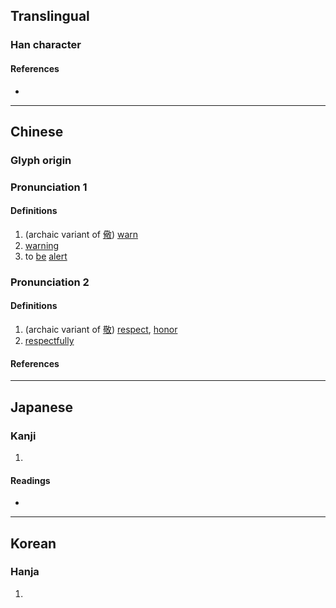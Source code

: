 {{character info/new}}
==Translingual==

===Han character===
{{Han char|rn=61|rad=心|as=13|sn=17|four=48334|canj=TKP|ids=⿱敬心}}

====References====
* {{Han ref|kx=0404.460|dkj=11308|dj=0745.110|hdz=42349.110|uh=61BC|ud=25020|bh=ECE1|bd=60641}}

----

==Chinese==
{{zh-forms}}

===Glyph origin===
{{Han etym}}

===Pronunciation 1===
{{zh-pron
|m=jǐng
|c=ging2
|mc=y
|oc=y
|ma=
|cat=v,n
}}

====Definitions====
{{zh-hanzi}}

# (archaic variant of [[儆]]) [[warn]]
# [[warning]]
# to [[be]] [[alert]]

===Pronunciation 2===
{{zh-pron
|m=jìng
|c=
|ma=
|cat=n,adv
}}

====Definitions====
{{zh-hanzi}}

# (archaic variant of [[敬]]) [[respect]], [[honor]]
# [[respectfully]]

====References====

----

==Japanese==

===Kanji===
{{ja-kanji|grade=|rs=心13}}

# {{rfdef|ja|sort=心13}}

====Readings====
* {{ja-readings|on=[[けい]] (kei), [[きょう]] (kyō), [[こう]] (kō)|kun=[[つつしむ]] (tsutsushimu)}}

----

==Korean==

===Hanja===
{{ko-hanja|hangeul=[[경]]|eumhun=|rv=gyeong|mr=kyŏng|y=kyeng}}

# {{rfdef|ko|sort=心13}}